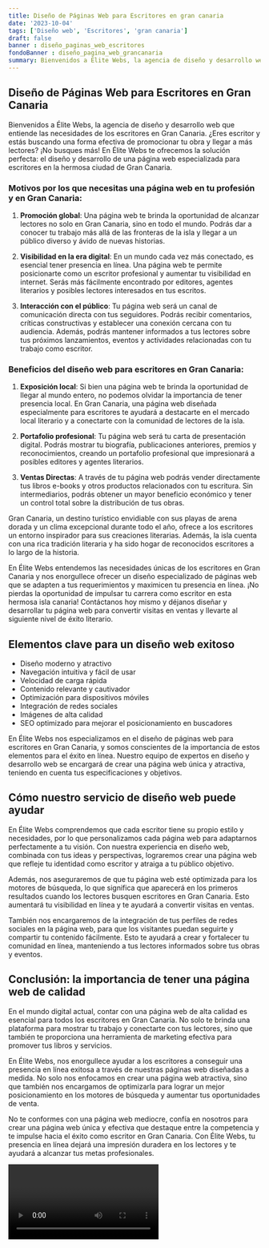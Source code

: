 ```yaml
---
title: Diseño de Páginas Web para Escritores en gran canaria
date: '2023-10-04'
tags: ['Diseño web', 'Escritores', 'gran canaria']
draft: false
banner : diseño_paginas_web_escritores
fondoBanner : diseño_pagina_web_grancanaria
summary: Bienvenidos a Élite Webs, la agencia de diseño y desarrollo web que entiende las necesidades de los escritores en Gran Canaria. ¿Eres escritor y estás buscando una forma efectiva de promocionar tu obra y llegar a más lectores? ¡No busques más! En Élite Webs te ofrecemos la solución perfecta el diseño y desarrollo de una página web especializada para escritores en la hermosa ciudad de Gran Canaria.
---
```


## Diseño de Páginas Web para Escritores en Gran Canaria

Bienvenidos a Élite Webs, la agencia de diseño y desarrollo web que entiende las necesidades de los escritores en Gran Canaria. ¿Eres escritor y estás buscando una forma efectiva de promocionar tu obra y llegar a más lectores? ¡No busques más! En Élite Webs te ofrecemos la solución perfecta: el diseño y desarrollo de una página web especializada para escritores en la hermosa ciudad de Gran Canaria.

### Motivos por los que necesitas una página web en tu profesión y en Gran Canaria:

1. **Promoción global**: Una página web te brinda la oportunidad de alcanzar lectores no solo en Gran Canaria, sino en todo el mundo. Podrás dar a conocer tu trabajo más allá de las fronteras de la isla y llegar a un público diverso y ávido de nuevas historias.

2. **Visibilidad en la era digital**: En un mundo cada vez más conectado, es esencial tener presencia en línea. Una página web te permite posicionarte como un escritor profesional y aumentar tu visibilidad en internet. Serás más fácilmente encontrado por editores, agentes literarios y posibles lectores interesados en tus escritos.

3. **Interacción con el público**: Tu página web será un canal de comunicación directa con tus seguidores. Podrás recibir comentarios, críticas constructivas y establecer una conexión cercana con tu audiencia. Además, podrás mantener informados a tus lectores sobre tus próximos lanzamientos, eventos y actividades relacionadas con tu trabajo como escritor.

### Beneficios del diseño web para escritores en Gran Canaria:

1. **Exposición local**: Si bien una página web te brinda la oportunidad de llegar al mundo entero, no podemos olvidar la importancia de tener presencia local. En Gran Canaria, una página web diseñada especialmente para escritores te ayudará a destacarte en el mercado local literario y a conectarte con la comunidad de lectores de la isla.

2. **Portafolio profesional**: Tu página web será tu carta de presentación digital. Podrás mostrar tu biografía, publicaciones anteriores, premios y reconocimientos, creando un portafolio profesional que impresionará a posibles editores y agentes literarios.

3. **Ventas Directas**: A través de tu página web podrás vender directamente tus libros e-books y otros productos relacionados con tu escritura. Sin intermediarios, podrás obtener un mayor beneficio económico y tener un control total sobre la distribución de tus obras.

Gran Canaria, un destino turístico envidiable con sus playas de arena dorada y un clima excepcional durante todo el año, ofrece a los escritores un entorno inspirador para sus creaciones literarias. Además, la isla cuenta con una rica tradición literaria y ha sido hogar de reconocidos escritores a lo largo de la historia.

En Élite Webs entendemos las necesidades únicas de los escritores en Gran Canaria y nos enorgullece ofrecer un diseño especializado de páginas web que se adapten a tus requerimientos y maximicen tu presencia en línea. ¡No pierdas la oportunidad de impulsar tu carrera como escritor en esta hermosa isla canaria! Contáctanos hoy mismo y déjanos diseñar y desarrollar tu página web para convertir visitas en ventas y llevarte al siguiente nivel de éxito literario.

<GifSeo />

<Cta />

## Elementos clave para un diseño web exitoso

- Diseño moderno y atractivo
- Navegación intuitiva y fácil de usar
- Velocidad de carga rápida
- Contenido relevante y cautivador
- Optimización para dispositivos móviles
- Integración de redes sociales
- Imágenes de alta calidad
- SEO optimizado para mejorar el posicionamiento en buscadores

En Élite Webs nos especializamos en el diseño de páginas web para escritores en Gran Canaria, y somos conscientes de la importancia de estos elementos para el éxito en línea. Nuestro equipo de expertos en diseño y desarrollo web se encargará de crear una página web única y atractiva, teniendo en cuenta tus especificaciones y objetivos. 

## Cómo nuestro servicio de diseño web puede ayudar

En Élite Webs comprendemos que cada escritor tiene su propio estilo y necesidades, por lo que personalizamos cada página web para adaptarnos perfectamente a tu visión. Con nuestra experiencia en diseño web, combinada con tus ideas y perspectivas, lograremos crear una página web que refleje tu identidad como escritor y atraiga a tu público objetivo.

Además, nos aseguraremos de que tu página web esté optimizada para los motores de búsqueda, lo que significa que aparecerá en los primeros resultados cuando los lectores busquen escritores en Gran Canaria. Esto aumentará tu visibilidad en línea y te ayudará a convertir visitas en ventas. 

También nos encargaremos de la integración de tus perfiles de redes sociales en la página web, para que los visitantes puedan seguirte y compartir tu contenido fácilmente. Esto te ayudará a crear y fortalecer tu comunidad en línea, manteniendo a tus lectores informados sobre tus obras y eventos.

## Conclusión: la importancia de tener una página web de calidad

En el mundo digital actual, contar con una página web de alta calidad es esencial para todos los escritores en Gran Canaria. No solo te brinda una plataforma para mostrar tu trabajo y conectarte con tus lectores, sino que también te proporciona una herramienta de marketing efectiva para promover tus libros y servicios.

En Élite Webs, nos enorgullece ayudar a los escritores a conseguir una presencia en línea exitosa a través de nuestras páginas web diseñadas a medida. No solo nos enfocamos en crear una página web atractiva, sino que también nos encargamos de optimizarla para lograr un mejor posicionamiento en los motores de búsqueda y aumentar tus oportunidades de venta.

No te conformes con una página web mediocre, confía en nosotros para crear una página web única y efectiva que destaque entre la competencia y te impulse hacia el éxito como escritor en Gran Canaria. Con Élite Webs, tu presencia en línea dejará una impresión duradera en los lectores y te ayudará a alcanzar tus metas profesionales.

<Video />

<CtaBot job='Escritores' city='gran canaria'/>

<Gmaps query='gran canaria+españa+maps' />